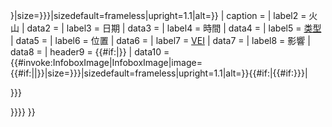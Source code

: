 {{infobox
| abovestyle  = background:#F6DA9F
| headerstyle = background:#F6DA9F
| above       = {{{name|}}}
| image       = {{#invoke:InfoboxImage|InfoboxImage|image={{{image|{{{photo|}}}}}}|size={{{image_size|{{{photo-size|}}}}}}|sizedefault=frameless|upright=1.1|alt={{{alt|}}}}}
| caption     = {{{caption|}}}
| label2      = 火山
| data2       = {{{volcano|}}}
| label3      = 日期
| data3       = {{{date|}}}
| label4      = 時間
| data4       = {{{time|}}}
| label5      = [[火山爆发类型|类型]]
| data5       = {{{type|}}}
| label6      = 位置
| data6       = {{br separated entries
  | 1 = {{{location|}}}
  | 2 = {{{coordinates|}}}
  }}
| label7      = [[火山爆发指数|VEI]]
| data7       = {{{VEI|}}}
| label8      = 影響
| data8       = {{{impact|}}}
| header9     = {{#if:{{{location-map|}}}{{{map|}}}|<nowiki />}}
| data10       = {{#invoke:InfoboxImage|InfoboxImage|image={{#if:{{{location-map|}}}|{{{location-map|}}}|{{{map|}}}}}|size={{{map_size|{{{map-size|}}}}}}|sizedefault=frameless|upright=1.1|alt={{{map_alt|}}}}}{{#if:{{{location-map|}}}{{{map|}}}|{{#if:{{{map_caption|{{{map-caption|}}}}}}|<div>{{{map_caption|{{{map-caption}}}}}}</div>}}}}
}}<noinclude>
{{documentation}}
</noinclude>